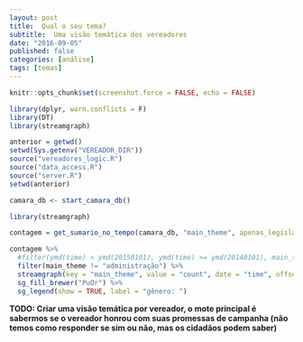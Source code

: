 ```yaml
---
layout: post
title:  Qual o seu tema?
subtitle:  Uma visão temática dos vereadores
date: "2016-09-05"
published: false
categories: [análise]
tags: [temas]
---
```


```r
knitr::opts_chunk$set(screenshot.force = FALSE, echo = FALSE)

library(dplyr, warn.conflicts = F)
library(DT)
library(streamgraph)

anterior = getwd()
setwd(Sys.getenv("VEREADOR_DIR"))
source("vereadores_logic.R")
source("data_access.R")
source("server.R")
setwd(anterior) 

camara_db <- start_camara_db()

library(streamgraph)

contagem = get_sumario_no_tempo(camara_db, "main_theme", apenas_legislacao = TRUE)
```

```r
contagem %>%
  #filter(ymd(time) < ymd(20150101), ymd(time) >= ymd(20140101), main_theme != "administração") %>%
  filter(main_theme != "administração") %>%
  streamgraph(key = "main_theme", value = "count", date = "time", offset = "expand") %>%
  sg_fill_brewer("PuOr") %>%
  sg_legend(show = TRUE, label = "gênero: ")

```

**TODO: Criar uma visão temática por vereador, o mote principal é sabermos se o vereador honrou com suas promessas de campanha (não temos como responder se sim ou não, mas os cidadãos podem saber)**
